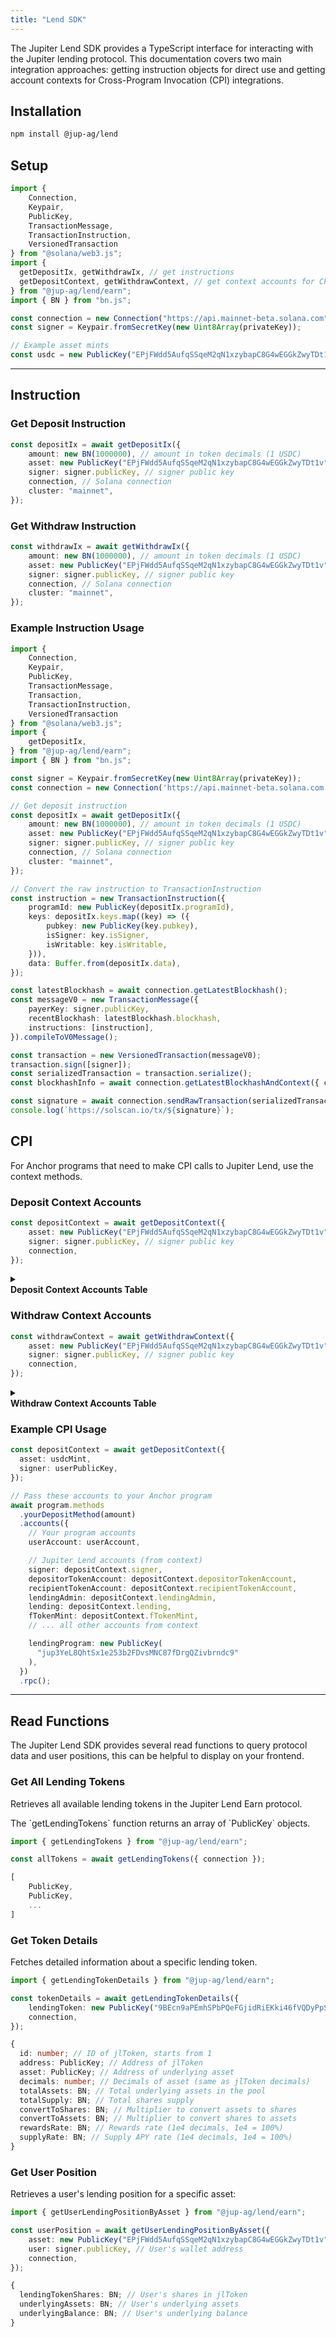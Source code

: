 ```yaml
---
title: "Lend SDK"
---
```


The Jupiter Lend SDK provides a TypeScript interface for interacting with the Jupiter lending protocol. This documentation covers two main integration approaches: getting instruction objects for direct use and getting account contexts for Cross-Program Invocation (CPI) integrations.

## Installation

```bash
npm install @jup-ag/lend
```

## Setup

```typescript
import {
    Connection,
    Keypair, 
    PublicKey, 
    TransactionMessage, 
    TransactionInstruction, 
    VersionedTransaction
} from "@solana/web3.js";
import {
  getDepositIx, getWithdrawIx, // get instructions
  getDepositContext, getWithdrawContext, // get context accounts for CPI
} from "@jup-ag/lend/earn";
import { BN } from "bn.js";

const connection = new Connection("https://api.mainnet-beta.solana.com");
const signer = Keypair.fromSecretKey(new Uint8Array(privateKey));

// Example asset mints
const usdc = new PublicKey("EPjFWdd5AufqSSqeM2qN1xzybapC8G4wEGGkZwyTDt1v"); // USDC mainnet
```

---

## Instruction

### Get Deposit Instruction

```typescript
const depositIx = await getDepositIx({
    amount: new BN(1000000), // amount in token decimals (1 USDC)
    asset: new PublicKey("EPjFWdd5AufqSSqeM2qN1xzybapC8G4wEGGkZwyTDt1v"), // asset mint address
    signer: signer.publicKey, // signer public key
    connection, // Solana connection
    cluster: "mainnet",
});
```

### Get Withdraw Instruction

```typescript
const withdrawIx = await getWithdrawIx({
    amount: new BN(1000000), // amount in token decimals (1 USDC)
    asset: new PublicKey("EPjFWdd5AufqSSqeM2qN1xzybapC8G4wEGGkZwyTDt1v"), // asset mint address
    signer: signer.publicKey, // signer public key
    connection, // Solana connection
    cluster: "mainnet",
});
```

### Example Instruction Usage

```typescript
import {
    Connection,
    Keypair, 
    PublicKey, 
    TransactionMessage, 
    Transaction,
    TransactionInstruction,
    VersionedTransaction
} from "@solana/web3.js";
import {
    getDepositIx,
} from "@jup-ag/lend/earn";
import { BN } from "bn.js";

const signer = Keypair.fromSecretKey(new Uint8Array(privateKey));
const connection = new Connection('https://api.mainnet-beta.solana.com');

// Get deposit instruction
const depositIx = await getDepositIx({
    amount: new BN(1000000), // amount in token decimals (1 USDC)
    asset: new PublicKey("EPjFWdd5AufqSSqeM2qN1xzybapC8G4wEGGkZwyTDt1v"), // asset mint address
    signer: signer.publicKey, // signer public key
    connection, // Solana connection
    cluster: "mainnet",
});

// Convert the raw instruction to TransactionInstruction
const instruction = new TransactionInstruction({
    programId: new PublicKey(depositIx.programId),
    keys: depositIx.keys.map((key) => ({
        pubkey: new PublicKey(key.pubkey),
        isSigner: key.isSigner,
        isWritable: key.isWritable,
    })),
    data: Buffer.from(depositIx.data),
});

const latestBlockhash = await connection.getLatestBlockhash();
const messageV0 = new TransactionMessage({
    payerKey: signer.publicKey,
    recentBlockhash: latestBlockhash.blockhash,
    instructions: [instruction],
}).compileToV0Message();

const transaction = new VersionedTransaction(messageV0);
transaction.sign([signer]);
const serializedTransaction = transaction.serialize();
const blockhashInfo = await connection.getLatestBlockhashAndContext({ commitment: "finalized" });

const signature = await connection.sendRawTransaction(serializedTransaction);
console.log(`https://solscan.io/tx/${signature}`);
```

## CPI

For Anchor programs that need to make CPI calls to Jupiter Lend, use the context methods.

### Deposit Context Accounts

```typescript
const depositContext = await getDepositContext({
    asset: new PublicKey("EPjFWdd5AufqSSqeM2qN1xzybapC8G4wEGGkZwyTDt1v"), // asset mint address
    signer: signer.publicKey, // signer public key
    connection,
});
```

<details>
    <summary>
        <div>
            <div>
                <b>Deposit Context Accounts Table</b>
            </div>
        </div>
    </summary>

| Account                            | Purpose                                  |
| :--------------------------------- | :--------------------------------------- |
| `signer`                           | User's wallet public key                 |
| `depositorTokenAccount`            | User's underlying token account (source) |
| `recipientTokenAccount`            | User's fToken account (destination)      |
| `mint`                             | Underlying token mint                    |
| `lendingAdmin`                     | Protocol configuration PDA               |
| `lending`                          | Pool-specific configuration PDA          |
| `fTokenMint`                       | fToken mint account                      |
| `supplyTokenReservesLiquidity`     | Liquidity protocol token reserves        |
| `lendingSupplyPositionOnLiquidity` | Protocol's position in liquidity pool    |
| `rateModel`                        | Interest rate calculation model          |
| `vault`                            | Protocol vault holding deposited tokens  |
| `liquidity`                        | Main liquidity protocol PDA              |
| `liquidityProgram`                 | Liquidity protocol program ID            |
| `rewardsRateModel`                 | Rewards calculation model PDA            |
</details>

### Withdraw Context Accounts

```typescript
const withdrawContext = await getWithdrawContext({
    asset: new PublicKey("EPjFWdd5AufqSSqeM2qN1xzybapC8G4wEGGkZwyTDt1v"), // asset mint address
    signer: signer.publicKey, // signer public key
    connection,
});
```

<details>
    <summary>
        <div>
            <div>
                <b>Withdraw Context Accounts Table</b>
            </div>
        </div>
    </summary>
Similar to deposit context, but includes:

- `ownerTokenAccount`: User's fToken account (source of fTokens to burn)
- `claimAccount`: Additional account for withdrawal claim processing

| Account                            | Purpose                                  |
| :--------------------------------- | :--------------------------------------- |
| `signer`                           | User's wallet public key                 |
| `ownerTokenAccount`                | User's underlying token account (source) |
| `recipientTokenAccount`            | User's fToken account (destination)      |
| `claimAccount`                     | Additional account for withdrawal        |
| `mint`                             | Underlying token mint                    |
| `lendingAdmin`                     | Protocol configuration PDA               | 
| `lending`                          | Pool-specific configuration PDA          |
| `fTokenMint`                       | fToken mint account                      |
| `supplyTokenReservesLiquidity`     | Liquidity protocol token reserves        |
| `lendingSupplyPositionOnLiquidity` | Protocol's position in liquidity pool    |
| `rateModel`                        | Interest rate calculation model          |
| `vault`                            | Protocol vault holding deposited tokens  |
| `liquidity`                        | Main liquidity protocol PDA              |
| `liquidityProgram`                 | Liquidity protocol program ID            |
| `rewardsRateModel`                 | Rewards calculation model PDA            |
</details>

### Example CPI Usage

```typescript
const depositContext = await getDepositContext({
  asset: usdcMint,
  signer: userPublicKey,
});

// Pass these accounts to your Anchor program
await program.methods
  .yourDepositMethod(amount)
  .accounts({
    // Your program accounts
    userAccount: userAccount,

    // Jupiter Lend accounts (from context)
    signer: depositContext.signer,
    depositorTokenAccount: depositContext.depositorTokenAccount,
    recipientTokenAccount: depositContext.recipientTokenAccount,
    lendingAdmin: depositContext.lendingAdmin,
    lending: depositContext.lending,
    fTokenMint: depositContext.fTokenMint,
    // ... all other accounts from context

    lendingProgram: new PublicKey(
      "jup3YeL8QhtSx1e253b2FDvsMNC87fDrgQZivbrndc9"
    ),
  })
  .rpc();
```

---

## Read Functions

The Jupiter Lend SDK provides several read functions to query protocol data and user positions, this can be helpful to display on your frontend.

### Get All Lending Tokens

Retrieves all available lending tokens in the Jupiter Lend Earn protocol.

<Note>
The `getLendingTokens` function returns an array of `PublicKey` objects.
</Note>

```typescript
import { getLendingTokens } from "@jup-ag/lend/earn";

const allTokens = await getLendingTokens({ connection });
```
```typescript
[
    PublicKey,
    PublicKey,
    ...
]
```

### Get Token Details

Fetches detailed information about a specific lending token.

```typescript
import { getLendingTokenDetails } from "@jup-ag/lend/earn";

const tokenDetails = await getLendingTokenDetails({
    lendingToken: new PublicKey("9BEcn9aPEmhSPbPQeFGjidRiEKki46fVQDyPpSQXPA2D"), // allTokens[x] from the previous example
    connection,
});
```
```typescript
{
  id: number; // ID of jlToken, starts from 1
  address: PublicKey; // Address of jlToken
  asset: PublicKey; // Address of underlying asset
  decimals: number; // Decimals of asset (same as jlToken decimals)
  totalAssets: BN; // Total underlying assets in the pool
  totalSupply: BN; // Total shares supply
  convertToShares: BN; // Multiplier to convert assets to shares
  convertToAssets: BN; // Multiplier to convert shares to assets
  rewardsRate: BN; // Rewards rate (1e4 decimals, 1e4 = 100%)
  supplyRate: BN; // Supply APY rate (1e4 decimals, 1e4 = 100%)
}
```

### Get User Position

Retrieves a user's lending position for a specific asset:

```typescript
import { getUserLendingPositionByAsset } from "@jup-ag/lend/earn";

const userPosition = await getUserLendingPositionByAsset({
    asset: new PublicKey("EPjFWdd5AufqSSqeM2qN1xzybapC8G4wEGGkZwyTDt1v"), // The address of underlying asset or tokenDetails.asset
    user: signer.publicKey, // User's wallet address
    connection,
});
```
```typescript
{
  lendingTokenShares: BN; // User's shares in jlToken
  underlyingAssets: BN; // User's underlying assets
  underlyingBalance: BN; // User's underlying balance
}
```